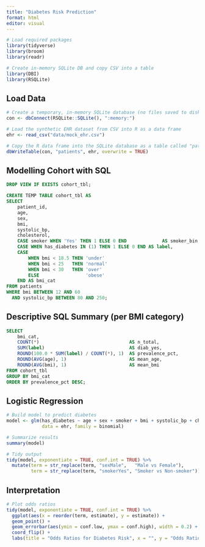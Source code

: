 ```yaml
---
title: "Diabetes Risk Prediction"
format: html
editor: visual
---
```


```r

# Load required packages
library(tidyverse)
library(broom)
library(readr)

# Create in-memory SQLite DB and copy CSV into a table
library(DBI)
library(RSQLite)
```

## Load Data

```r

# Create a temporary, in-memory SQLite database (no files saved to disk)
con <- dbConnect(RSQLite::SQLite(), ":memory:")

# Load the synthetic EHR dataset from CSV into R as a data frame
ehr <- read_csv("data/mock_ehr.csv")

# Copy the R data frame into the SQLite database as a table called "patients"
dbWriteTable(con, "patients", ehr, overwrite = TRUE)
```

## Modelling Cohort with SQL

```sql

DROP VIEW IF EXISTS cohort_tbl;
```

```sql

CREATE TEMP TABLE cohort_tbl AS
SELECT
    patient_id,
    age,
    sex,
    bmi,
    systolic_bp,
    cholesterol,
    CASE smoker WHEN 'Yes' THEN 1 ELSE 0 END             AS smoker_bin,
    CASE WHEN has_diabetes IN (1) THEN 1 ELSE 0 END AS label,
    CASE
        WHEN bmi < 18.5 THEN 'under'
        WHEN bmi < 25   THEN 'normal'
        WHEN bmi < 30   THEN 'over'
        ELSE                 'obese'
    END AS bmi_cat
FROM patients
WHERE bmi BETWEEN 12 AND 60
  AND systolic_bp BETWEEN 80 AND 250;
```

## Descriptive SQL Summary (per BMI category)

```sql

SELECT
    bmi_cat,
    COUNT(*)                                 AS n_total,
    SUM(label)                               AS diab_yes,       
    ROUND(100.0 * SUM(label) / COUNT(*), 1)  AS prevalence_pct,
    ROUND(AVG(age), 1)                       AS mean_age,
    ROUND(AVG(bmi), 1)                       AS mean_bmi
FROM cohort_tbl
GROUP BY bmi_cat
ORDER BY prevalence_pct DESC;

```

## Logistic Regression

```r

# Build model to predict diabetes
model <- glm(has_diabetes ~ age + sex + smoker + bmi + systolic_bp + cholesterol,
             data = ehr, family = binomial)

# Summarize results
summary(model)

# Tidy output
tidy(model, exponentiate = TRUE, conf.int = TRUE) %>%  
  mutate(term = str_replace(term, "sexMale",   "Male vs Female"),
         term = str_replace(term, "smokerYes", "Smoker vs Non-smoker"))


```

## Interpretation

```r

# Plot odds ratios
tidy(model, exponentiate = TRUE, conf.int = TRUE) %>%
  ggplot(aes(x = reorder(term, estimate), y = estimate)) +
  geom_point() +
  geom_errorbar(aes(ymin = conf.low, ymax = conf.high), width = 0.2) +
  coord_flip() +
  labs(title = "Odds Ratios for Diabetes Risk", x = "", y = "Odds Ratio")

```
